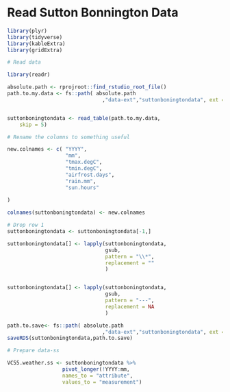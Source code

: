 

# Read Sutton Bonnington Data

```r

library(plyr)
library(tidyverse)
library(kableExtra)
library(gridExtra)

# Read data

library(readr)

absolute.path <- rprojroot::find_rstudio_root_file()
path.to.my.data <- fs::path( absolute.path
                               ,"data-ext","suttonboningtondata", ext = "txt")


suttonboningtondata <- read_table(path.to.my.data, 
    skip = 5)

# Rename the columns to something useful

new.colnames <- c( "YYYY",
                   "mm",
                   "tmax.degC",
                   "tmin.degC",
                   "airfrost.days",
                   "rain.mm",
                   "sun.hours"
  
)

colnames(suttonboningtondata) <- new.colnames

# Drop row 1
suttonboningtondata <- suttonboningtondata[-1,] 

suttonboningtondata[] <- lapply(suttonboningtondata, 
                                gsub,
                                pattern = "\\*",
                                replacement = ""
                                )


suttonboningtondata[] <- lapply(suttonboningtondata, 
                                gsub,
                                pattern = "---",
                                replacement = NA
                                )

path.to.save<- fs::path( absolute.path
                               ,"data-ext","suttonboningtondata", ext = "rds")
saveRDS(suttonboningtondata,path.to.save)


```
```r

# Prepare data-ss

VC55.weather.ss <- suttonboningtondata %>% 
                  pivot_longer(!YYYY:mm, 
                  names_to = "attribute", 
                  values_to = "measurement")

```

